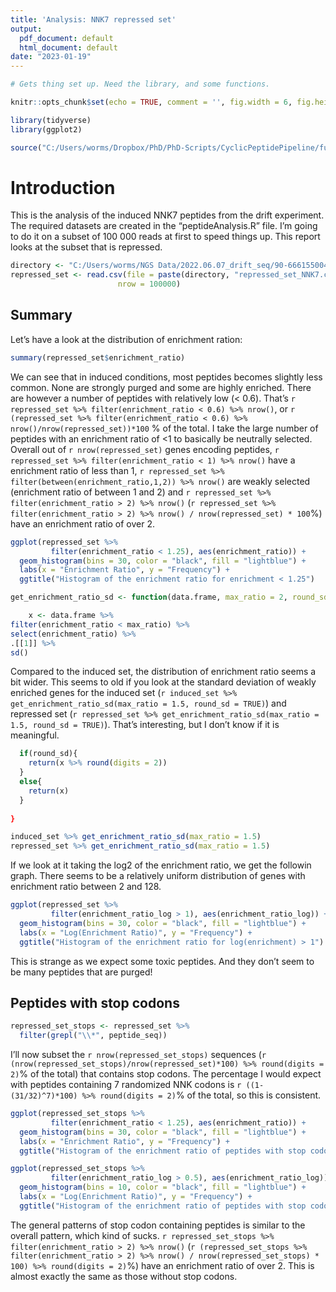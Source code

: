 ```yaml
---
title: 'Analysis: NNK7 repressed set'
output:
  pdf_document: default
  html_document: default
date: "2023-01-19"
---
```


```r
# Gets thing set up. Need the library, and some functions.

knitr::opts_chunk$set(echo = TRUE, comment = '', fig.width = 6, fig.height = 6)

library(tidyverse)
library(ggplot2)

source("C:/Users/worms/Dropbox/PhD/PhD-Scripts/CyclicPeptidePipeline/function.R")
```

# Introduction

This is the analysis of the induced NNK7 peptides from the drift experiment. The required datasets are created in the "peptideAnalysis.R" file. I'm going to do it on a subset of 100 000 reads at first to speed things up. This report looks at the subset that is repressed.


```r
directory <- "C:/Users/worms/NGS Data/2022.06.07_drift_seq/90-666155004b/00_fastq/NNK/NNK7"
repressed_set <- read.csv(file = paste(directory, "repressed_set_NNK7.csv", sep = "/"),
                        nrow = 100000) 

```

## Summary

Let's have a look at the distribution of enrichment ration:

```r
summary(repressed_set$enrichment_ratio)
```
We can see that in induced conditions, most peptides becomes slightly less common. None are strongly purged and some are highly enriched. There are however a number of peptides with relatively low (< 0.6). That's `r repressed_set %>% filter(enrichment_ratio < 0.6) %>% nrow()`, or `r (repressed_set %>% filter(enrichment_ratio < 0.6) %>% nrow()/nrow(repressed_set))*100` % of the total. I take the large number of peptides with an enrichment ratio of <1 to basically be neutrally selected. Overall out of `r nrow(repressed_set)` genes encoding peptides, `r repressed_set %>% filter(enrichment_ratio < 1) %>% nrow()` have a enrichment ratio of less than 1, `r repressed_set %>% filter(between(enrichment_ratio,1,2)) %>% nrow()` are weakly selected (enrichment ratio of between 1 and 2) and `r repressed_set %>% filter(enrichment_ratio > 2) %>% nrow()` (`r repressed_set %>% filter(enrichment_ratio > 2) %>% nrow() / nrow(repressed_set) * 100`%) have an enrichment ratio of over 2.

```r
ggplot(repressed_set %>%
         filter(enrichment_ratio < 1.25), aes(enrichment_ratio)) +
  geom_histogram(bins = 30, color = "black", fill = "lightblue") +
  labs(x = "Enrichment Ratio", y = "Frequency") +
  ggtitle("Histogram of the enrichment ratio for enrichment < 1.25")
```
```r
get_enrichment_ratio_sd <- function(data.frame, max_ratio = 2, round_sd = FALSE){

    x <- data.frame %>%
filter(enrichment_ratio < max_ratio) %>%
select(enrichment_ratio) %>%
.[[1]] %>%
sd()
```



Compared to the induced set, the distribution of enrichment ratio seems a bit wider. This seems to old if you look at the standard deviation of weakly enriched genes for the induced set (`r induced_set %>% get_enrichment_ratio_sd(max_ratio = 1.5, round_sd = TRUE)`) and repressed set (`r repressed_set %>% get_enrichment_ratio_sd(max_ratio = 1.5, round_sd = TRUE)`). That's interesting, but I don't know if it is meaningful. 

```r

  
  if(round_sd){
    return(x %>% round(digits = 2))
  }
  else{
    return(x)
  }
  
}

induced_set %>% get_enrichment_ratio_sd(max_ratio = 1.5)
repressed_set %>% get_enrichment_ratio_sd(max_ratio = 1.5)
```


If we look at it taking the log2 of the enrichment ratio, we get the followin graph. There seems to be a relatively uniform distribution of genes with enrichment ratio between 2 and 128.

```r
ggplot(repressed_set %>%
         filter(enrichment_ratio_log > 1), aes(enrichment_ratio_log)) +
  geom_histogram(bins = 30, color = "black", fill = "lightblue") +
  labs(x = "Log(Enrichment Ratio)", y = "Frequency") +
  ggtitle("Histogram of the enrichment ratio for log(enrichment) > 1")
```


This is strange as we expect some toxic peptides. And they don't seem to be many peptides that are purged!

## Peptides with stop codons

```r
repressed_set_stops <- repressed_set %>%
  filter(grepl("\\*", peptide_seq))
```

I'll now subset the `r nrow(repressed_set_stops)` sequences (`r (nrow(repressed_set_stops)/nrow(repressed_set)*100) %>% round(digits = 2)`% of the total) that contains stop codons. The percentage I would expect with peptides containing 7 randomized NNK codons is `r ((1-(31/32)^7)*100) %>% round(digits = 2)`% of the total, so this is consistent. 

```r
ggplot(repressed_set_stops %>%
         filter(enrichment_ratio < 1.25), aes(enrichment_ratio)) +
  geom_histogram(bins = 30, color = "black", fill = "lightblue") +
  labs(x = "Enrichment Ratio", y = "Frequency") +
  ggtitle("Histogram of the enrichment ratio of peptides with stop codons for enrichment < 1.25")
```


```r
ggplot(repressed_set_stops %>%
         filter(enrichment_ratio_log > 0.5), aes(enrichment_ratio_log)) +
  geom_histogram(bins = 10, color = "black", fill = "lightblue") +
  labs(x = "Log(Enrichment Ratio)", y = "Frequency") +
  ggtitle("Histogram of the enrichment ratio of peptides with stop codons for log(enrichment) > 0.5")
```

The general patterns of stop codon containing peptides is similar to the overall pattern, which kind of sucks. `r repressed_set_stops %>% filter(enrichment_ratio > 2) %>% nrow()` (`r (repressed_set_stops %>% filter(enrichment_ratio > 2) %>% nrow() / nrow(repressed_set_stops) * 100) %>% round(digits = 2)`%) have an enrichment ratio of over 2. This is almost exactly the same as those without stop codons. 




```r

```




